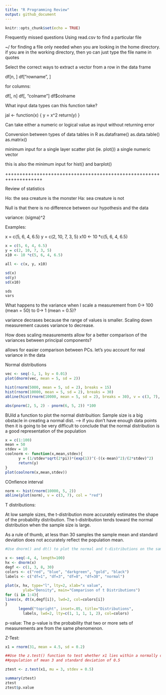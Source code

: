 ```yaml
---
title: "R Programming Review"
output: github_document
---
```


```r
knitr::opts_chunk$set(echo = TRUE)
```

Frequently missed questions
Using read.csv to find a particular file

~/ for finding a file only needed when you are looking in the home directory.
if you are in the working directory, then yo can just type the file name in quotes

Select the correct ways to  extract a vector from a row in the data frame

df[n, ]
df["rowname", ]

for columns:

df[, n]
df[, "colname"]
df$colname


What input data types can this function take?

jal <- function(x) {
 y = x^2
 return(y)
}

Can take either a numeric or logical value as input without returning error

Conversion between types of data tables in R
 as.dataframe()
 as.data.table()
 as.matrix()
 
 
minimum input for a single layer scatter plot (ie. plot())
  a single numeric vector
  
  this is also the minimum input for hist() and barplot()
  
+++++++++++++++++++++++++++++++++++++++++++++++++++++++++++++++++++

Review of statistics

Ho: the sea creature is the monster
Ha: sea creature is not

Null is that there is no difference between our hypothesis and the data

variance: (sigma)^2


Examples:

x = c(5, 6, 4, 6.5)
y = c(2, 10, 7, 3, 5)
x10 <- 10 *c(5, 6, 4, 6.5)

```r
x = c(5, 6, 4, 6.5)
y = c(2, 10, 7, 3, 5)
x10 <- 10 *c(5, 6, 4, 6.5)

all <- c(x, y, x10)

sd(x)
sd(y)
sd(x10)

sds
vars


```


What happens to the variance when I scale a measurement from 0→ 100 (mean = 50) to 0→ 1 (mean = 0.5)?

  variance decrases because the range of values is smaller.  Scaling down measurement causes variance to decrease.
  
How does scaling measurements allow for a better comparison of the variances between principal components?

  allows for easier comparison between PCs. let's you account for real variance in   the   data
  
Normal distributions
```r
vec <- seq(-1, 1, by = 0.01)
plot(dnorm(vec, mean = 5, sd = 2))

hist(rnorm(5000, mean = 5, sd = 2), breaks = 15)
hist(rnorm(10000, mean = 5, sd = 2), breaks = 30)
abline(hist(rnorm(10000, mean = 5, sd = 2), breaks = 30), v = c(3, 7), col = "red")
```


```r
abs(pnorm(2, 5, 2) - pnorm(6, 5, 2)) *100
```

BUild a function to plot the normal distribuition:
Sample size is a big obstacle in creating a normal dist. --> if you don't have enough data points then it is going to be very difficult to conclude that the normal distribution is a good representation of the population

```r
x = c(1:100)
mean = 50
stdev = 10
coolnorm <- function(x,mean,stdev){
      y = (1/stdev*sqrt(2*pi))*(exp(1))^(-((x-mean)^2)/(2*stdev)^2)
      return(y)
}
plot(coolnorm(x,mean,stdev))


```


COnfience interval
```r
norm <- hist(rnorm(10000, 5, 2))
abline(plot(norm), v = c(3, 7), col = "red")
```

T distributions:

At low sample sizes, the t-distribution more accurately estimates the shape of the probability distribution. The t-distribution tends toward the normal distribution when the sample size is large.

As a rule of thumb, at less than 30 samples the sample mean and standard deviation does not accurately reflect the population mean.

```r
#Use dnorm() and dt() to plot the normal and t-distributions on the same graph

x <- seq(-4, 4, length=100)
hx <- dnorm(x)
degf <- c(1, 3, 8, 30)
colors <- c("red", "blue", "darkgreen", "gold", "black")
labels <- c("df=1", "df=3", "df=8", "df=30", "normal")
      
plot(x, hx, type="l", lty=2, xlab="x value",
        ylab="Density", main="Comparison of t Distributions")
for (i in 1:4){
lines(x, dt(x,degf[i]), lwd=2, col=colors[i])
}
      legend("topright", inset=.05, title="Distributions",
        labels, lwd=2, lty=c(1, 1, 1, 1, 2), col=colors)
```

p-value: The p-value is the probability that two or more sets of measurements are from the same phenomenon.

Z-Test:
```r
x1 = rnorm(31, mean = 4.5, sd = 0.2)

##Use the z.test() function to test whether x1 lies within a normally distributed
##population of mean 3 and standard deviation of 0.5

ztest <- z.test(x1, mu = 3, stdev = 0.5)

summary(ztest)
ztest
ztest$p.value
```

